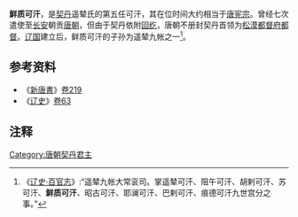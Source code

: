 '''鲜质可汗'''，是[[契丹|契丹]]遥辇氏的第五任可汗，其在位时间大约相当于[[唐宪宗|唐宪宗]]。曾经七次遣使至[[长安|长安]]朝贡[[唐朝|唐朝]]，但由于契丹依附[[回纥|回纥]]，唐朝不册封契丹首领为[[松漠都督府|松漠都督府]][[松漠都督府都督|都督]]。[[辽国|辽国]]建立后，鲜质可汗的子孙为遥辇九帐之一<ref>《[[s:辽史/卷45|辽史·百官志]]》:“遥辇九帐大常衮司。掌遥辇可汗、阻午可汗、胡剌可汗、苏可汗、'''鲜质可汗'''、昭古可汗、耶澜可汗、巴剌可汗、痕德可汗九世宫分之事。”</ref>。

{{start box}}
{{s-before|[[苏可汗|苏可汗]]}}
{{s-title|[[辽朝君主列表#契丹（松漠都督府都督）|契丹可汗]]}}
{{s-after|[[昭古可汗|昭古可汗]]}}
{{end box}}

==参考资料==
*《[[新唐書|新唐書]]》[[s:新唐書/卷219|卷219]]
*《[[辽史|辽史]]》[[s:辽史/卷63|卷63]]

==注释==
{{Reflist|2}}

[[Category:唐朝契丹君主|Category:唐朝契丹君主]]